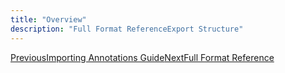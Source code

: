 ```yaml
---
title: "Overview"
description: "Full Format ReferenceExport Structure"
---
```


[PreviousImporting Annotations Guide](/python-sdk/importing-annotations-guide)[NextFull Format Reference](/python-sdk/formats/full-format-reference)
